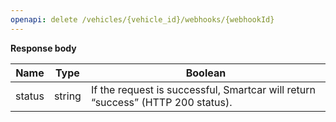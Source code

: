 ```yaml
---
openapi: delete /vehicles/{vehicle_id}/webhooks/{webhookId}
---
```


**Response body**

| Name   | Type   | Boolean                                                                         |
| ------ | ------ | ------------------------------------------------------------------------------- |
| status | string | If the request is successful, Smartcar will return “success” (HTTP 200 status). |
